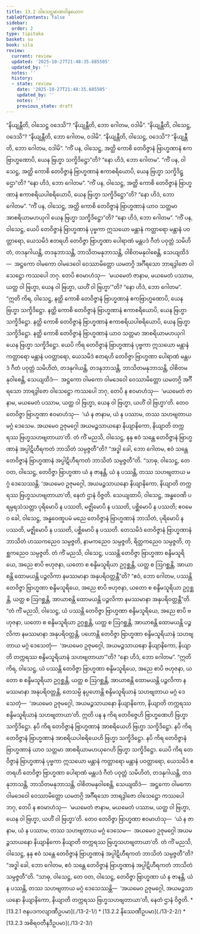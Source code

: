 ```yaml
---
title: 13.2 ဝါသေဋ္ဌမာဏဝါနုယောဂ
tableOfContents: false
sidebar:
  order: 2
type: tipitaka
basket: su
book: sila
review:
  current: review
  updated: '2025-10-27T21:48:35.685505'
  updated_by: ''
  notes: ''
  history:
  - state: review
    date: '2025-10-27T21:48:35.685505'
    updated_by: ''
    notes: ''
    previous_state: draft
---
```



<ReviewStatus review={frontmatter.review} showDetails={true} />

<HypothesisAnnotation frontmatter={frontmatter} />

<DynamicBreadcrumb />

<Division number="525" book="sila" e="ch" v="6" p="224">

<Paragraph number="898" book="sila">
“နိယျန္တီတိ, ဝါသေဋ္ဌ ဝဒေသိ”? “နိယျန္တီတိ, ဘော ဂေါတမ, ဝဒါမိ”. “နိယျန္တီတိ, ဝါသေဋ္ဌ, ဝဒေသိ”? “နိယျန္တီတိ, ဘော ဂေါတမ, ဝဒါမိ”. “နိယျန္တီတိ, ဝါသေဋ္ဌ, ဝဒေသိ”? “နိယျန္တီတိ, ဘော ဂေါတမ, ဝဒါမိ”.


</Paragraph>

<Paragraph number="899" book="sila">
“ကိံ ပန, ဝါသေဋ္ဌ, အတ္ထိ ကောစိ တေဝိဇ္ဇာနံ ဗြာဟ္မဏာနံ ဧကဗြာဟ္မဏောပိ, ယေန ဗြဟ္မာ သက္ခိဒိဋ္ဌော”တိ? “နော ဟိဒံ, ဘော ဂေါတမ”.


</Paragraph>

<Paragraph number="900" book="sila">
“ကိံ ပန, ဝါသေဋ္ဌ, အတ္ထိ ကောစိ တေဝိဇ္ဇာနံ ဗြာဟ္မဏာနံ ဧကာစရိယောပိ, ယေန ဗြဟ္မာ သက္ခိဒိဋ္ဌော”တိ? “နော ဟိဒံ, ဘော ဂေါတမ”.


</Paragraph>

<Paragraph number="901" book="sila">
“ကိံ ပန, ဝါသေဋ္ဌ, အတ္ထိ ကောစိ တေဝိဇ္ဇာနံ ဗြာဟ္မဏာနံ ဧကာစရိယပါစရိယောပိ, ယေန ဗြဟ္မာ သက္ခိဒိဋ္ဌော”တိ? “နော ဟိဒံ, ဘော ဂေါတမ”.


</Paragraph>

<Paragraph number="902" book="sila">
“ကိံ ပန, ဝါသေဋ္ဌ, အတ္ထိ ကောစိ တေဝိဇ္ဇာနံ ဗြာဟ္မဏာနံ ယာဝ သတ္တမာ အာစရိယာမဟယုဂါ ယေန ဗြဟ္မာ သက္ခိဒိဋ္ဌော”တိ? “နော ဟိဒံ, ဘော ဂေါတမ”.


</Paragraph>

</Division>
<Division number="526" book="sila" e="ch" v="6" p="224">

<Paragraph number="903" book="sila">
“ကိံ ပန, ဝါသေဋ္ဌ, ယေပိ တေဝိဇ္ဇာနံ ဗြာဟ္မဏာနံ ပုဗ္ဗကာ ဣသယော မန္တာနံ ကတ္တာရော မန္တာနံ ပဝတ္တာရော, ယေသမိဒံ ဧတရဟိ တေဝိဇ္ဇာ ဗြာဟ္မဏာ ပေါရာဏံ မန္တပဒံ ဂီတံ ပဝုတ္တံ သမိဟိတံ, တဒနုဂါယန္တိ, တဒနုဘာသန္တိ, ဘာသိတမနုဘာသန္တိ, ဝါစိတမနုဝါစေန္တိ, သေယျထိဒံ—  အဋ္ဌကော ဝါမကော ဝါမဒေဝေါ ဝေဿာမိတ္တော ယမတဂ္ဂိ အင်္ဂီရသော ဘာရဒွါဇော ဝါသေဋ္ဌော ကဿပေါ ဘဂု. တေပိ ဧဝမာဟံသု—  ‘မယမေတံ ဇာနာမ, မယမေတံ ပဿာမ, ယတ္ထ ဝါ ဗြဟ္မာ, ယေန ဝါ ဗြဟ္မာ, ယဟိံ ဝါ ဗြဟ္မာ’”တိ? “နော ဟိဒံ, ဘော ဂေါတမ”.


</Paragraph>

</Division>
<Division number="527" book="sila" e="ch" v="6" p="225">

<Paragraph number="904" book="sila">
“ဣတိ ကိရ, ဝါသေဋ္ဌ, နတ္ထိ ကောစိ တေဝိဇ္ဇာနံ ဗြာဟ္မဏာနံ ဧကဗြာဟ္မဏောပိ, ယေန ဗြဟ္မာ သက္ခိဒိဋ္ဌော. နတ္ထိ ကောစိ တေဝိဇ္ဇာနံ ဗြာဟ္မဏာနံ ဧကာစရိယောပိ, ယေန ဗြဟ္မာ သက္ခိဒိဋ္ဌော. နတ္ထိ ကောစိ တေဝိဇ္ဇာနံ ဗြာဟ္မဏာနံ ဧကာစရိယပါစရိယောပိ, ယေန ဗြဟ္မာ သက္ခိဒိဋ္ဌော. နတ္ထိ ကောစိ တေဝိဇ္ဇာနံ ဗြာဟ္မဏာနံ ယာဝ သတ္တမာ အာစရိယာမဟယုဂါ ယေန ဗြဟ္မာ သက္ခိဒိဋ္ဌော. ယေပိ ကိရ တေဝိဇ္ဇာနံ ဗြာဟ္မဏာနံ ပုဗ္ဗကာ ဣသယော မန္တာနံ ကတ္တာရော မန္တာနံ ပဝတ္တာရော, ယေသမိဒံ ဧတရဟိ တေဝိဇ္ဇာ ဗြာဟ္မဏာ ပေါရာဏံ မန္တပဒံ ဂီတံ ပဝုတ္တံ သမိဟိတံ, တဒနုဂါယန္တိ, တဒနုဘာသန္တိ, ဘာသိတမနုဘာသန္တိ, ဝါစိတမနုဝါစေန္တိ, သေယျထိဒံ—  အဋ္ဌကော ဝါမကော ဝါမဒေဝေါ ဝေဿာမိတ္တော ယမတဂ္ဂိ အင်္ဂီရသော ဘာရဒွါဇော ဝါသေဋ္ဌော ကဿပေါ ဘဂု, တေပိ န ဧဝမာဟံသု—  ‘မယမေတံ ဇာနာမ, မယမေတံ ပဿာမ, ယတ္ထ ဝါ ဗြဟ္မာ, ယေန ဝါ ဗြဟ္မာ, ယဟိံ ဝါ ဗြဟ္မာ’တိ. တေဝ တေဝိဇ္ဇာ ဗြာဟ္မဏာ ဧဝမာဟံသု—  ‘ယံ န ဇာနာမ, ယံ န ပဿာမ, တဿ သဟဗျတာယ မဂ္ဂံ ဒေသေမ. အယမေဝ ဥဇုမဂ္ဂေါ အယမဉ္ဇသာယနော နိယျာနိကော, နိယျာတိ တက္ကရဿ ဗြဟ္မသဟဗျတာယာ’တိ.


</Paragraph>

</Division>
<Division number="528" book="sila" e="ch" v="6" p="225">

<Paragraph number="905" book="sila">
တံ ကိံ မညသိ, ဝါသေဋ္ဌ, နနု ဧဝံ သန္တေ တေဝိဇ္ဇာနံ ဗြာဟ္မဏာနံ အပ္ပါဋိဟီရကတံ ဘာသိတံ သမ္ပဇ္ဇတီ”တိ? “အဒ္ဓါ ခေါ, ဘော ဂေါတမ, ဧဝံ သန္တေ တေဝိဇ္ဇာနံ ဗြာဟ္မဏာနံ အပ္ပါဋိဟီရကတံ ဘာသိတံ သမ္ပဇ္ဇတီ”တိ.


</Paragraph>

<Paragraph number="906" book="sila">
“သာဓု, ဝါသေဋ္ဌ, တေ ဝတ, ဝါသေဋ္ဌ, တေဝိဇ္ဇာ ဗြာဟ္မဏာ ယံ န ဇာနန္တိ, ယံ န ပဿန္တိ, တဿ သဟဗျတာယ မဂ္ဂံ ဒေသေဿန္တိ. ‘အယမေဝ ဥဇုမဂ္ဂေါ, အယမဉ္ဇသာယနော နိယျာနိကော, နိယျာတိ တက္ကရဿ ဗြဟ္မသဟဗျတာယာ’တိ, နေတံ ဌာနံ ဝိဇ္ဇတိ.


</Paragraph>

</Division>
<Division number="529" book="sila" e="ch" v="6" p="225">

<Paragraph number="907" book="sila">
သေယျထာပိ, ဝါသေဋ္ဌ, အန္ဓဝေဏိ ပရမ္ပရသံသတ္တာ ပုရိမောပိ န ပဿတိ, မဇ္ဈိမောပိ န ပဿတိ, ပစ္ဆိမောပိ န ပဿတိ; ဧဝမေဝ ခေါ, ဝါသေဋ္ဌ, အန္ဓဝေဏူပမံ မညေ တေဝိဇ္ဇာနံ ဗြာဟ္မဏာနံ ဘာသိတံ, ပုရိမောပိ န ပဿတိ, မဇ္ဈိမောပိ န ပဿတိ, ပစ္ဆိမောပိ န ပဿတိ. တေသမိဒံ တေဝိဇ္ဇာနံ ဗြာဟ္မဏာနံ ဘာသိတံ ဟဿကညေဝ သမ္ပဇ္ဇတိ, နာမကညေဝ သမ္ပဇ္ဇတိ, ရိတ္တကညေဝ သမ္ပဇ္ဇတိ, တုစ္ဆကညေဝ သမ္ပဇ္ဇတိ.


</Paragraph>

</Division>
<Division number="530" book="sila" e="ch" v="6" p="226">

<Paragraph number="908" book="sila">
တံ ကိံ မညသိ, ဝါသေဋ္ဌ, ပဿန္တိ တေဝိဇ္ဇာ ဗြာဟ္မဏာ စန္ဒိမသူရိယေ, အညေ စာပိ ဗဟုဇနာ, ယတော စ စန္ဒိမသူရိယာ ဥဂ္ဂစ္ဆန္တိ, ယတ္ထ စ ဩဂစ္ဆန္တိ, အာယာစန္တိ ထောမယန္တိ ပဉ္ဇလိကာ နမဿမာနာ အနုပရိဝတ္တန္တီ”တိ?


</Paragraph>

<Paragraph number="909" book="sila">
“ဧဝံ, ဘော ဂေါတမ, ပဿန္တိ တေဝိဇ္ဇာ ဗြာဟ္မဏာ စန္ဒိမသူရိယေ, အညေ စာပိ ဗဟုဇနာ, ယတော စ စန္ဒိမသူရိယာ ဥဂ္ဂစ္ဆန္တိ, ယတ္ထ စ ဩဂစ္ဆန္တိ, အာယာစန္တိ ထောမယန္တိ ပဉ္ဇလိကာ နမဿမာနာ အနုပရိဝတ္တန္တီ”တိ.


</Paragraph>

</Division>
<Division number="531" book="sila" e="ch" v="6" p="226">

<Paragraph number="910" book="sila">
“တံ ကိံ မညသိ, ဝါသေဋ္ဌ, ယံ ပဿန္တိ တေဝိဇ္ဇာ ဗြာဟ္မဏာ စန္ဒိမသူရိယေ, အညေ စာပိ ဗဟုဇနာ, ယတော စ စန္ဒိမသူရိယာ ဥဂ္ဂစ္ဆန္တိ, ယတ္ထ စ ဩဂစ္ဆန္တိ, အာယာစန္တိ ထောမယန္တိ ပဉ္ဇလိကာ နမဿမာနာ အနုပရိဝတ္တန္တိ, ပဟောန္တိ တေဝိဇ္ဇာ ဗြာဟ္မဏာ စန္ဒိမသူရိယာနံ သဟဗျတာယ မဂ္ဂံ ဒေသေတုံ—  ‘အယမေဝ ဥဇုမဂ္ဂေါ, အယမဉ္ဇသာယနော နိယျာနိကော, နိယျာတိ တက္ကရဿ စန္ဒိမသူရိယာနံ သဟဗျတာယာ’”တိ? “နော ဟိဒံ, ဘော ဂေါတမ”.


</Paragraph>

<Paragraph number="911" book="sila">
“ဣတိ ကိရ, ဝါသေဋ္ဌ, ယံ ပဿန္တိ တေဝိဇ္ဇာ ဗြာဟ္မဏာ စန္ဒိမသူရိယေ, အညေ စာပိ ဗဟုဇနာ, ယတော စ စန္ဒိမသူရိယာ ဥဂ္ဂစ္ဆန္တိ, ယတ္ထ စ ဩဂစ္ဆန္တိ, အာယာစန္တိ ထောမယန္တိ ပဉ္ဇလိကာ နမဿမာနာ အနုပရိဝတ္တန္တိ, တေသမ္ပိ နပ္ပဟောန္တိ စန္ဒိမသူရိယာနံ သဟဗျတာယ မဂ္ဂံ ဒေသေတုံ—  ‘အယမေဝ ဥဇုမဂ္ဂေါ, အယမဉ္ဇသာယနော နိယျာနိကော, နိယျာတိ တက္ကရဿ စန္ဒိမသူရိယာနံ သဟဗျတာယာ’တိ.


</Paragraph>

</Division>
<Division number="532" book="sila" e="ch" v="6" p="226">

<Paragraph number="912" book="sila">
ဣတိ ပန န ကိရ တေဝိဇ္ဇေဟိ ဗြာဟ္မဏေဟိ ဗြဟ္မာ သက္ခိဒိဋ္ဌော. နပိ ကိရ တေဝိဇ္ဇာနံ ဗြာဟ္မဏာနံ အာစရိယေဟိ ဗြဟ္မာ သက္ခိဒိဋ္ဌော. နပိ ကိရ တေဝိဇ္ဇာနံ ဗြာဟ္မဏာနံ အာစရိယပါစရိယေဟိ ဗြဟ္မာ သက္ခိဒိဋ္ဌော. နပိ ကိရ တေဝိဇ္ဇာနံ ဗြာဟ္မဏာနံ ယာဝ သတ္တမာ အာစရိယာမဟယုဂေဟိ ဗြဟ္မာ သက္ခိဒိဋ္ဌော. ယေပိ ကိရ တေဝိဇ္ဇာနံ ဗြာဟ္မဏာနံ ပုဗ္ဗကာ ဣသယော မန္တာနံ ကတ္တာရော မန္တာနံ ပဝတ္တာရော, ယေသမိဒံ ဧတရဟိ တေဝိဇ္ဇာ ဗြာဟ္မဏာ ပေါရာဏံ မန္တပဒံ ဂီတံ ပဝုတ္တံ သမိဟိတံ, တဒနုဂါယန္တိ, တဒနုဘာသန္တိ, ဘာသိတမနုဘာသန္တိ, ဝါစိတမနုဝါစေန္တိ, သေယျထိဒံ—  အဋ္ဌကော ဝါမကော ဝါမဒေဝေါ ဝေဿာမိတ္တော ယမတဂ္ဂိ အင်္ဂီရသော ဘာရဒွါဇော ဝါသေဋ္ဌော ကဿပေါ ဘဂု, တေပိ န ဧဝမာဟံသု—  ‘မယမေတံ ဇာနာမ, မယမေတံ ပဿာမ, ယတ္ထ ဝါ ဗြဟ္မာ, ယေန ဝါ ဗြဟ္မာ, ယဟိံ ဝါ ဗြဟ္မာ’တိ. တေဝ တေဝိဇ္ဇာ ဗြာဟ္မဏာ ဧဝမာဟံသု—  ‘ယံ န ဇာနာမ, ယံ န ပဿာမ, တဿ သဟဗျတာယ မဂ္ဂံ ဒေသေမ—  အယမေဝ ဥဇုမဂ္ဂေါ အယမဉ္ဇသာယနော နိယျာနိကော နိယျာတိ တက္ကရဿ ဗြဟ္မသဟဗျတာယာ’တိ.


</Paragraph>

</Division>
<Division number="533" book="sila" e="ch" v="6" p="227">

<Paragraph number="913" book="sila">
တံ ကိံ မညသိ, ဝါသေဋ္ဌ, နနု ဧဝံ သန္တေ တေဝိဇ္ဇာနံ ဗြာဟ္မဏာနံ အပ္ပါဋိဟီရကတံ ဘာသိတံ သမ္ပဇ္ဇတီ”တိ? “အဒ္ဓါ ခေါ, ဘော ဂေါတမ, ဧဝံ သန္တေ တေဝိဇ္ဇာနံ ဗြာဟ္မဏာနံ အပ္ပါဋိဟီရကတံ ဘာသိတံ သမ္ပဇ္ဇတီ”တိ.


</Paragraph>

<Paragraph number="914" book="sila">
“သာဓု, ဝါသေဋ္ဌ, တေ ဝတ, ဝါသေဋ္ဌ, တေဝိဇ္ဇာ ဗြာဟ္မဏာ ယံ န ဇာနန္တိ, ယံ န ပဿန္တိ, တဿ သဟဗျတာယ မဂ္ဂံ ဒေသေဿန္တိ—  ‘အယမေဝ ဥဇုမဂ္ဂေါ, အယမဉ္ဇသာယနော နိယျာနိကော, နိယျာတိ တက္ကရဿ ဗြဟ္မသဟဗျတာယာ’တိ, နေတံ ဌာနံ ဝိဇ္ဇတိ.

</Paragraph>
</Division>

<TableOfContents book="sila" section="13.2">
* [13.2.1 ဇနပဒကလျာဏီဥပမာ](./13-2-1/)
* [13.2.2 နိဿေဏီဥပမာ](./13-2-2/)
* [13.2.3 အစိရဝတီနဒီဥပမာ](./13-2-3/)
</TableOfContents>